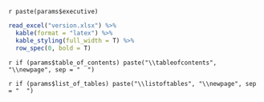 \begin{titlepage}
  \psset{unit=1in,linewidth=2pt}
    {\psline(0,5)(0,-\paperheight)}
    \psline(0.55,5)(0.55,-\paperheight)
      \rput[lb]{90}(0.4,-0.83\paperheight){\red\huge\textbf{Economic Capital Models Development - Santander Analytics}}
    \vspace*{3cm}
    \begin{center}
      \huge \textbf{`r paste(params$title)`}
    \vspace{0.5cm}
    \\
    \vspace{0.5cm}
      \Large Capital, Counterparty and 
    \\
      \Large Non-Financial Risks Model Development
    \\
    \vspace{0.5cm}
      \Large{\bf Santander Analytics}
    \\
    \vspace{12cm}
      \includegraphics[width=5cm]{images/logo.png}
    \end{center}
\end{titlepage}

\fancyhead[LO,LE]{\includegraphics[width=2cm]{images/logo.png}}
\fancyhead[RO,RE]{Page \thepage\ of \pageref{LastPage}}
\fancyfoot[LO,LE]{`r paste(params$company)`}

\begin{center}
{\large\textbf{Executive summary}}
\end{center}

\hspace{0.5\textheight} 

`r paste(params$executive)`

\hspace{0.5\textheight} 

```r
read_excel("version.xlsx") %>% 
  kable(format = "latex") %>% 
  kable_styling(full_width = T) %>% 
  row_spec(0, bold = T)
```

\vspace{0.5\textheight}

\begin{framed}
The information contained in this document is confidential and belongs to Banco Santander, S.A. The contents of this presentation (including texts, images, structure, colour combinations, logos, animated images, audio and video files, etc.) are protected by industrial and intellectual property laws. Any form of disclosure, reproduction, copying or distribution in full or in part of the presentation is prohibited, and its contents cannot be used for any other purposes without the express authorisation of Banco Santander, S.A.
\end{framed}

\newpage

`r if (params$table_of_contents) paste("\\tableofcontents", "\\newpage", sep = "  ")`

`r if (params$list_of_tables) paste("\\listoftables", "\\newpage", sep = "  ")`


